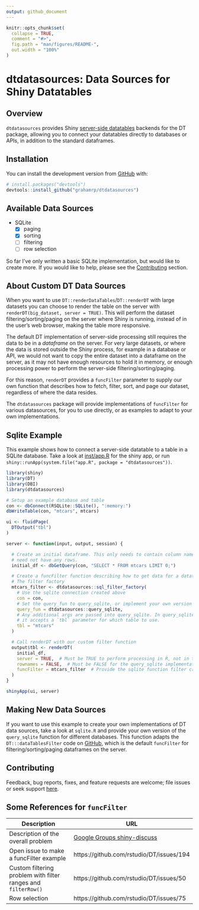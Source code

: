 ```yaml
---
output: github_document
---
```


<!-- README.md is generated from README.Rmd. Please edit that file -->

```r
knitr::opts_chunk$set(
  collapse = TRUE,
  comment = "#>",
  fig.path = "man/figures/README-",
  out.width = "100%"
)
```
# dtdatasources: Data Sources for Shiny Datatables

<!-- badges: start -->
<!-- badges: end -->

## Overview

`dtdatasources` provides Shiny [server-side datatables](https://rstudio.github.io/DT/server.html) backends for the DT package, allowing you to connect your datatables directly to databases or APIs, in addition
to the standard dataframes.


## Installation

You can install the development version from [GitHub](https://github.com/) with:

``` r
# install.packages("devtools")
devtools::install_github("grahamrp/dtdatasources")
```
## Available Data Sources

* SQLite
  - [x] paging
  - [x] sorting
  - [ ] filtering
  - [ ] row selection

So far I've only written a basic SQLite implementation, but would like to create
more. If you would like to help, please see the [Contributing](#contributing) section.

## About Custom DT Data Sources

When you want to use `DT::renderDataTables`/`DT::renderDT` with large datasets you can choose to render the table on the server with `renderDT(big_dataset, server = TRUE)`. This will perform the dataset filtering/sorting/paging on the server where Shiny
is running, instead of in the user's web browser, making the table more responsive.

The default DT implementation of server-side processing still requires the data
to be in a *dataframe* on the server. For very large datasets, or where the data
is stored outside the Shiny process, for example in a database or API, we would
not want to copy the entire dataset into a dataframe on the server, as it may
not have enough resources to hold it in memory, or enough processing power to
perform the server-side filtering/sorting/paging.

For this reason, `renderDT` provides a `funcFilter` parameter to supply
our own function that describes how to fetch, filter, sort, and page our dataset,
regardless of where the data resides.

The `dtdatasources` package will provide implementations of `funcFilter` for
various datasources, for you to use directly, or as examples to adapt to your
own implementations.


## Sqlite Example

This example shows how to connect a server-side datatable to a table in a SQLite database.
Take a look at [inst/app.R](https://github.com/grahamrp/dtdatasources/blob/master/inst/app.R) for the shiny app, or run `shiny::runApp(system.file("app.R", package = "dtdatasources"))`.

```r
library(shiny)
library(DT)
library(DBI)
library(dtdatasources)

# Setup an example database and table
con <- dbConnect(RSQLite::SQLite(), ":memory:")
dbWriteTable(con, "mtcars", mtcars)

ui <- fluidPage(
  DTOutput("tbl")
)

server <- function(input, output, session) {

  # Create an initial dataframe. This only needs to contain column names, and
  # need not have any rows.
  initial_df <- dbGetQuery(con, "SELECT * FROM mtcars LIMIT 0;")

  # Create a funcFilter function describing how to get data for a datatable.
  # The filter factory 
  mtcars_filter <- dtdatasources::sql_filter_factory(
    # Use the sqlite connection created above
    con = con,
    # Set the query_fun to query_sqlite, or implement your own version
    query_fun = dtdatasources::query_sqlite,
    # Any additional args are passed into query_sqlite. In query_sqlite's case
    # it accepts a `tbl` parameter for which table to use.
    tbl = "mtcars"  
  )

  # Call renderDT with our custom filter function
  output$tbl <- renderDT(
    initial_df,
    server = TRUE,  # Must be TRUE to perform processing in R, not in the browser
    rownames = FALSE,  # Must be FALSE for the query_sqlite implementation
    funcFilter = mtcars_filter  # Provide the sqlite function filter created above
  )
}

shinyApp(ui, server)
```

## Making New Data Sources

If you want to use this example to create your own implementations of DT data
sources, take a look at `sqlite.R` and provide your own version of the
`query_sqlite` function for different databases. This function adapts the
`DT:::dataTablesFilter` code on [GitHub](https://github.com/rstudio/DT/blob/master/R/shiny.R), 
which is the default `funcFilter` for filtering/sorting/paging dataframes on the server.

## Contributing

Feedback, bug reports, fixes, and feature requests are welcome; file issues or seek support [here](http://github.com/grahamrp/dtdatasources/issues).

## Some References for `funcFilter`

| Description | URL |
| ------------ | --- |
| Description of the overall problem | [Google Groups shiny-discuss](https://groups.google.com/forum/#!msg/shiny-discuss/zaPqkMdhwy4/jHGFwBfEBQAJ)
| Open issue to make a funcFilter example  | https://github.com/rstudio/DT/issues/194
| Custom filtering problem with filter ranges and `filterRow()` | https://github.com/rstudio/DT/issues/50
| Row selection | https://github.com/rstudio/DT/issues/75
